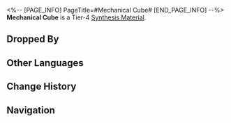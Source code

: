 <%-- [PAGE_INFO]
PageTitle=#Mechanical Cube#
[END_PAGE_INFO] --%>
{{Item Infobox
|title       = Mechanical Cube
|id          = 183006
|image       = Item Mechanical Cube.png
|type        = 
|invCategory = Other Materials
|rarity      = 4
|effect      = Tier 4 Synthesis Material
|description = According to legend, this is the heart of a prominent Intellitron leader, containing the Ultimate Source Code, the essence of all inorganic life. Scholars at the Intelligentsia Guild believe that this code holds the key to unraveling the mysteries of inorganic life.
|source1     = The Reverie Hotel: Dreamjolt Troupe's Mr. Domescreen or other enemies
|source2     = Ferdinand
}}
{{Description|1=''"It may also be the pathway for demons to return to the mortal world."''}}
'''Mechanical Cube''' is a Tier-4 [[Synthesis Material]].

==Dropped By==
{{Dropped By}}

==Other Languages==
{{Other Languages
|en   = Mechanical Cube
|zhs  = 机械立方
|zht  = 機械立方
|ja   = メカキューブ
|ko   = 기계 큐브
|es   = Cubo mecánico
|fr   = Cube mécanique
|ru   = Механический куб
|th   = Mechanical Cube
|vi   = Khối Lập Phương Cơ Giáp
|de   = Mechanischer Würfel
|id   = Mechanical Cube
|pt   = Cubo Mecânico
}}

==Change History==
{{Change History|2.0}}

==Navigation==
{{Synthesis Material Navbox}}